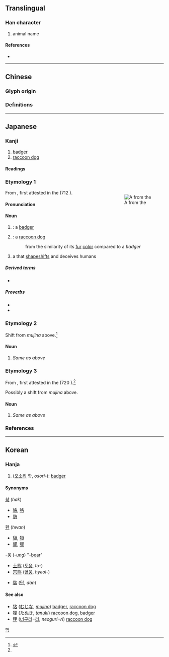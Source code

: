 {{also|貉}}
{{character info/new}}
==Translingual==

===Han character===
{{Han char|rn=94|rad=犬|as=06|sn=9|four=|canj=KHHER|ids=⿰犭各}}

# animal name

====References====
* {{Han ref|kx=0710.060|dkj=20366|dj=1122.120|hdz=21345.060|uh=72E2|ud=29410}}

----

==Chinese==

===Glyph origin===
{{Han etym}}

===Definitions===
{{zh-see|貉|v}}

----

==Japanese==

===Kanji===
{{ja-kanji|grade=|rs=犬06|kyu=貉}}

# [[badger]]
# [[raccoon dog]]

====Readings====
{{ja-readings
|goon=がく
|kanon=かく
|kun=むじな-
}}

===Etymology 1===
<div style="float:right;">
{{wp|ムジナ}}
{{wp|Mujina}}
[[File:Wakan Sansai Zue - Mujina.jpg|thumb|A '''{{m|ja||狢|tr=mujina}}''' from the ''{{m|ja||和漢三才図会|tr={{w|Wakan Sansai Zue}}}}'']]
</div>
{{ja-kanjitab|むじな|yomi=k}}

From {{inh|ja|ojp|sort=むしな|-}}, first attested in the ''{{w|Kojiki}}'' (712 {{CE}}).

====Pronunciation====
{{ja-pron|y=k|むじな|acc=0|acc_ref=DJR}}

====Noun====
{{ja-noun|kyu=貉|むじな|ムジナ}}

# {{synonym of|ja|穴熊|tr=anaguma|nodot=1|sort=むしな}}: a [[badger]]
# {{lb|ja|regional|sort=むしな}} {{synonym of|ja|狸|tr=tanuki|nodot=1}}: a [[raccoon dog]]
#: from the similarity of its [[fur]] [[color]] compared to a ''badger''
# {{lb|ja|mythology|sort=むしな}} a ''{{ll|ja|妖怪|yōkai}}'' that [[shapeshift]]s and deceives humans

=====Derived terms=====
* {{ja-r|狢%藻|ムジナ%モ|[[waterwheel plant]]|pos={{taxlink|Aldrovanda vesiculosa|species|ver=181022}}}}

=====Proverbs=====
* {{ja-r|一つ穴の狢|ひとつ あな の むじな}}
* {{ja-r|同じ穴の狢|おなじ あな の むじな}}

===Etymology 2===
{{ja-kanjitab|もじな|yomi=irr}}

Shift from ''mujina'' above.<ref>{{R:Daijisen}}</ref>

====Noun====
{{ja-noun|kyu=貉|もじな}}

# {{lb|ja|regional|sort=もしな}} ''Same as'' {{m|ja||むじな|tr=mujina}} ''above''

===Etymology 3===
{{ja-kanjitab|うじな|yomi=irr}}

From {{inh|ja|ojp|-}}, first attested in the ''{{w|Nihon Shoki}}'' (720 {{CE}}).<ref name="DJR"/>

Possibly a shift from ''mujina'' above.

====Noun====
{{ja-noun|kyu=貉|うじな}}

# {{lb|ja|obsolete|sort=うしな}} ''Same as'' {{m|ja||むじな|tr=mujina}} ''above''

===References===
<references/>

----

==Korean==

===Hanja===
{{ko-hanja|hangeul=학|eumhun=|rv=hak|mr=hak|y=hak}}

# ([[오소리]] 학, ''osori-''): [[badger]]

====Synonyms====
{{top3}}
; [[학]] (''hak'')
* [[貉]], [[狢]]
* [[貈]]
{{mid3}}
; [[환]] (''hwan'')
* [[貆]], [[狟]]
* [[貛]], [[獾]]
{{mid3}}
; -[[웅]] (''-ung'') "-[[bear]]"
* [[土熊]] ([[토웅]], ''to-'')
* [[穴熊]] ([[혈웅]], ''hyeol-'')
{{bottom}}
* [[貒]] ([[단]], ''dan'')

====See also====
* [[#Japanese|狢]] ([[むじな]], ''[[w:mujina|mujina]]'') [[badger]], [[raccoon dog]]
* [[狸#Japanese|狸]] ([[たぬき]], ''[[w:tanuki#Name|tanuki]]'') [[raccoon dog]], [[badger]]
* [[狸#Korean|狸]] ([[너구리]]=[[리]], ''neoguri=ri'') [[raccoon dog]]

[[Category:Hanja readings|학]]